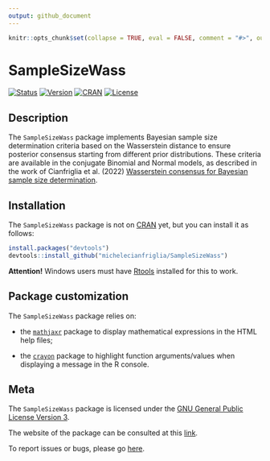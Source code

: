 ```yaml
---
output: github_document
---
```


```r
knitr::opts_chunk$set(collapse = TRUE, eval = FALSE, comment = "#>", out.width = "100%")
```

# SampleSizeWass

[![Status](https://www.repostatus.org/badges/latest/active.svg)](https://www.repostatus.org/#active)
[![Version](https://img.shields.io/badge/version-0.4.8-orange.svg)]()
[![CRAN](https://www.R-pkg.org/badges/version/SampleSizeWass)](https://CRAN.R-project.org/package=SampleSizeWass)
[![License](https://img.shields.io/badge/license-GPL--3-blue.svg)](https://choosealicense.com/licenses/gpl-3.0)

## Description

The `SampleSizeWass` package implements Bayesian sample size determination criteria based on the Wasserstein distance to ensure posterior consensus starting from different prior distributions. These criteria are available in the conjugate Binomial and Normal models, as described in the work of Cianfriglia et al. (2022) [Wasserstein consensus for Bayesian sample size determination]().

## Installation

The `SampleSizeWass` package is not on [CRAN](https://CRAN.R-project.org) yet, but you can install it as follows:

```r
install.packages("devtools")
devtools::install_github("michelecianfriglia/SampleSizeWass")
```

**Attention!** Windows users must have [Rtools](https://CRAN.R-project.org/bin/windows/Rtools) installed for this to work.

## Package customization

The `SampleSizeWass` package relies on:

- the [`mathjaxr`](https://CRAN.R-project.org/package=mathjaxr) package to display mathematical expressions in the HTML help files;

- the [`crayon`](https://CRAN.R-project.org/package=crayon) package to highlight function arguments/values when displaying a message in the R console.

## Meta

The `SampleSizeWass` package is licensed under the [GNU General Public License Version 3](https://choosealicense.com/licenses/gpl-3.0).

The website of the package can be consulted at this [link]().

To report issues or bugs, please go [here](https://github.com/michelecianfriglia/SampleSizeWass/issues).
